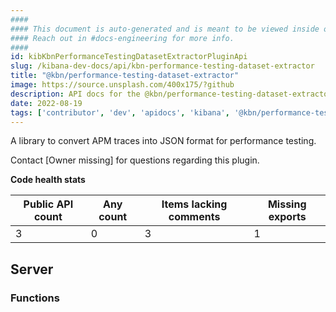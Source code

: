 ```yaml
---
####
#### This document is auto-generated and is meant to be viewed inside our experimental, new docs system.
#### Reach out in #docs-engineering for more info.
####
id: kibKbnPerformanceTestingDatasetExtractorPluginApi
slug: /kibana-dev-docs/api/kbn-performance-testing-dataset-extractor
title: "@kbn/performance-testing-dataset-extractor"
image: https://source.unsplash.com/400x175/?github
description: API docs for the @kbn/performance-testing-dataset-extractor plugin
date: 2022-08-19
tags: ['contributor', 'dev', 'apidocs', 'kibana', '@kbn/performance-testing-dataset-extractor']
---
```


A library to convert APM traces into JSON format for performance testing.

Contact [Owner missing] for questions regarding this plugin.

**Code health stats**

| Public API count  | Any count | Items lacking comments | Missing exports |
|-------------------|-----------|------------------------|-----------------|
| 3 | 0 | 3 | 1 |

## Server

### Functions
<DocDefinitionList data={kbnPerformanceTestingDatasetExtractorObj.server.functions}/>

